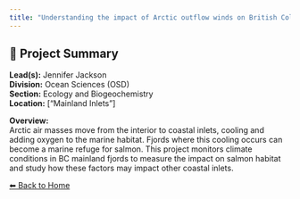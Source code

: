 ```yaml
---
title: "Understanding the impact of Arctic outflow winds on British Columbia fjords."
---
```


## 🧬 Project Summary

**Lead(s):** Jennifer Jackson  
**Division:** Ocean Sciences (OSD)  
**Section:** Ecology and Biogeochemistry   
**Location:** ["Mainland Inlets"]  

**Overview:**  
Arctic air masses move from the interior to coastal inlets, cooling and adding oxygen to the marine habitat. Fjords where this cooling occurs can become a marine refuge for salmon. This project monitors climate conditions in BC mainland fjords to measure the impact on salmon habitat and study how these factors may impact other coastal inlets. 

[⬅ Back to Home](../index.qmd)
